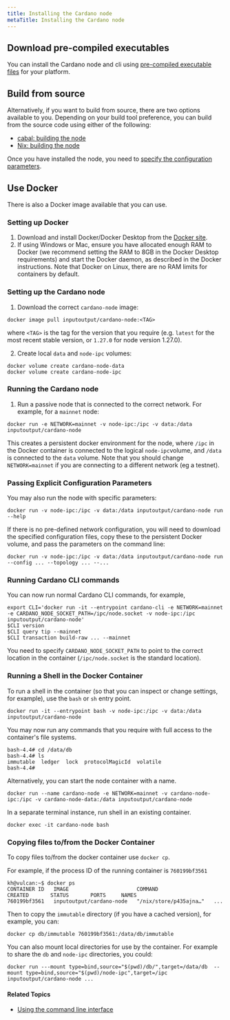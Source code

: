 ```yaml
---
title: Installing the Cardano node
metaTitle: Installing the Cardano node
---
```


## Download pre-compiled executables

You can install the Cardano node and cli using
[pre-compiled executable files](https://github.com/input-output-hk/cardano-node#linux-executable)
for your platform.

## Build from source

Alternatively, if you want to build from source, there are two options
available to you. Depending on your build tool preference, you can build from
the source code using either of the following:

- [cabal: building the node](https://github.com/input-output-hk/cardano-node/blob/master/doc/getting-started/install.md/)
- [Nix: building the node](https://github.com/input-output-hk/cardano-node/blob/master/doc/getting-started/building-the-node-using-nix.md/)

Once you have installed the node, you need to
[specify the configuration parameters](https://github.com/input-output-hk/cardano-node/blob/master/doc/getting-started/understanding-config-files.md/).

## Use Docker
There is also a Docker image available that you can use. 

### Setting up Docker

1. Download and install Docker/Docker Desktop from the [Docker site](https://docs.docker.com/get-docker/).
2. If using Windows or Mac, ensure you have allocated enough RAM to Docker (we recommend setting the RAM to 8GB in the Docker Desktop requirements) and start the Docker daemon, as described in the Docker instructions. Note that Docker on Linux, there are no RAM limits for containers by default.

### Setting up the Cardano node
1. Download the correct `cardano-node` image:

``docker image pull inputoutput/cardano-node:<TAG>``

where `<TAG>` is the tag for the version that you require (e.g. `latest` for the most recent stable version, or `1.27.0` for node version 1.27.0).

2. Create local `data` and `node-ipc` volumes:

```
docker volume create cardano-node-data
docker volume create cardano-node-ipc
```

### Running the Cardano node

1. Run a passive node that is connected to the correct network. For example, for a `mainnet` node:

``docker run -e NETWORK=mainnet -v node-ipc:/ipc -v data:/data inputoutput/cardano-node``

This creates a persistent docker environment for the node, where `/ipc` in the Docker container is connected to the logical `node-ipc`volume, and `/data` is connected to the `data` volume.  Note that you should change `NETWORK=mainnet` if you are connecting to a different network (eg a testnet).  

### Passing Explicit Configuration Parameters
You may also run the node with specific parameters:

``docker run -v node-ipc:/ipc -v data:/data inputoutput/cardano-node run --help``

If there is no pre-defined network configuration, you will need to download the specified configuration files, copy these to the persistent Docker volume, and pass the parameters on the command line:

``docker run -v node-ipc:/ipc -v data:/data inputoutput/cardano-node run --config ... --topology ... --...``

### Running Cardano CLI commands
You can now run normal Cardano CLI commands, for example,
```
export CLI='docker run -it --entrypoint cardano-cli -e NETWORK=mainnet -e CARDANO_NODE_SOCKET_PATH=/ipc/node.socket -v node-ipc:/ipc inputoutput/cardano-node'
$CLI version
$CLI query tip --mainnet
$CLI transaction build-raw ... --mainnet
```
You need to specify `CARDANO_NODE_SOCKET_PATH` to point to the correct location in the container (`/ipc/node.socket` is the standard location).

### Running a Shell in the Docker Container
To run a shell in the container (so that you can inspect or change settings, for example), use the `bash` or `sh` entry point.

``docker run -it --entrypoint bash -v node-ipc:/ipc -v data:/data inputoutput/cardano-node``

You may now run any commands that you require with full access to the container's file systems.

```
bash-4.4# cd /data/db
bash-4.4# ls
immutable  ledger  lock  protocolMagicId  volatile
bash-4.4# 
```

Alternatively, you can start the node container with a name.

``docker run --name cardano-node -e NETWORK=mainnet -v cardano-node-ipc:/ipc -v cardano-node-data:/data inputoutput/cardano-node``

In a separate terminal instance, run shell in an existing container.

``docker exec -it cardano-node bash``

### Copying files to/from the Docker Container
To copy files to/from the docker container use `docker cp`.

For example, if the process ID of the running container is `760199bf3561`

```
kh@vulcan:~$ docker ps
CONTAINER ID   IMAGE                      COMMAND                  CREATED       STATUS       PORTS     NAMES
760199bf3561   inputoutput/cardano-node   "/nix/store/p435ajna…"   ...
```

Then to copy the `immutable` directory (if you have a cached version), for example, you can:

``docker cp db/immutable 760199bf3561:/data/db/immutable``

You can also mount local directories for use by the container.  For example to share the `db` and `node-ipc` directories, you could:

``docker run ---mount type=bind,source="$(pwd)/db/",target=/data/db  --mount type=bind,source="$(pwd)/node-ipc",target=/ipc inputoutput/cardano-node ...``

#### Related Topics

- [Using the command line interface](/getting-started/use-cli)
